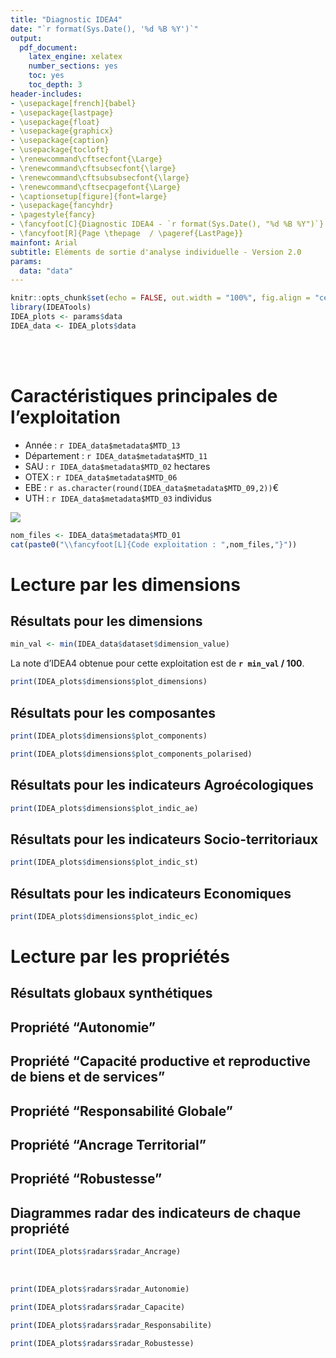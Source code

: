 ```yaml
---
title: "Diagnostic IDEA4"
date: "`r format(Sys.Date(), '%d %B %Y')`"
output: 
  pdf_document:
    latex_engine: xelatex
    number_sections: yes
    toc: yes
    toc_depth: 3
header-includes:
- \usepackage[french]{babel}
- \usepackage{lastpage}
- \usepackage{float}
- \usepackage{graphicx}
- \usepackage{caption}
- \usepackage{tocloft}
- \renewcommand\cftsecfont{\Large}
- \renewcommand\cftsubsecfont{\large}
- \renewcommand\cftsubsubsecfont{\large}
- \renewcommand\cftsecpagefont{\Large}
- \captionsetup[figure]{font=large}
- \usepackage{fancyhdr}
- \pagestyle{fancy}
- \fancyfoot[C]{Diagnostic IDEA4 - `r format(Sys.Date(), "%d %B %Y")`}
- \fancyfoot[R]{Page \thepage  / \pageref{LastPage}}
mainfont: Arial
subtitle: Eléments de sortie d'analyse individuelle - Version 2.0
params:
  data: "data"
---
```


```r
knitr::opts_chunk$set(echo = FALSE, out.width = "100%", fig.align = "center")
library(IDEATools)
IDEA_plots <- params$data
IDEA_data <- IDEA_plots$data
```

<br>
<br>

# Caractéristiques principales de l'exploitation {-}
\large
- Année : `r IDEA_data$metadata$MTD_13`
- Département : `r IDEA_data$metadata$MTD_11`
- SAU : `r IDEA_data$metadata$MTD_02` hectares
- OTEX : `r IDEA_data$metadata$MTD_06`
- EBE : `r as.character(round(IDEA_data$metadata$MTD_09,2))`€
- UTH : `r IDEA_data$metadata$MTD_03` individus


![](bandeau.png)

```r
nom_files <- IDEA_data$metadata$MTD_01
cat(paste0("\\fancyfoot[L]{Code exploitation : ",nom_files,"}"))
```


\newpage

# Lecture par les dimensions

## Résultats pour les dimensions

\Large

```r
min_val <- min(IDEA_data$dataset$dimension_value)
```

La note d'IDEA4 obtenue pour cette exploitation est de **`r min_val` /
100**.

\large

```r
print(IDEA_plots$dimensions$plot_dimensions)
```

\newpage

## Résultats pour les composantes

```r
print(IDEA_plots$dimensions$plot_components)
```

```r
print(IDEA_plots$dimensions$plot_components_polarised)
```

\newpage

## Résultats pour les indicateurs Agroécologiques

```r
print(IDEA_plots$dimensions$plot_indic_ae)
```

\newpage

## Résultats pour les indicateurs Socio-territoriaux

```r
print(IDEA_plots$dimensions$plot_indic_st)
```

\newpage

## Résultats pour les indicateurs Economiques

```r
print(IDEA_plots$dimensions$plot_indic_ec)
```

\newpage

# Lecture par les propriétés

## Résultats globaux synthétiques

\begin{center}
\rotatebox{270}{

\begin{minipage}{0.9\textheight}

```r
print(IDEA_plots$trees$Global)
```

\end{minipage}}
\end{center}

\newpage

## Propriété "Autonomie"


\begin{center}
\rotatebox{270}{

\begin{minipage}{0.9\textheight}

```r
print(IDEA_plots$trees$Autonomie)
```

\end{minipage}}
\end{center}

\newpage

## Propriété "Capacité productive et reproductive de biens et de services"

\begin{center}
\rotatebox{270}{

\begin{minipage}{0.9\textheight}

```r
print(IDEA_plots$trees$Capacite)
```

\end{minipage}}
\end{center}

\newpage

## Propriété "Responsabilité Globale"

\begin{center}
\rotatebox{270}{

\begin{minipage}{0.9\textheight}

```r
print(IDEA_plots$trees$Responsabilite)
```

\end{minipage}}
\end{center}

\newpage

## Propriété "Ancrage Territorial"

\begin{center}
\rotatebox{270}{

\begin{minipage}{0.9\textheight}

```r
print(IDEA_plots$trees$Ancrage)
```

\end{minipage}}
\end{center}

\newpage

## Propriété "Robustesse"

\begin{center}
\rotatebox{270}{

\begin{minipage}{0.9\textheight}

```r
print(IDEA_plots$trees$Robustesse)
```

\end{minipage}}
\end{center}

## Diagrammes radar des indicateurs de chaque propriété

```r
print(IDEA_plots$radars$radar_Ancrage)
```

<br>

```r
print(IDEA_plots$radars$radar_Autonomie)
```

```r
print(IDEA_plots$radars$radar_Capacite)
```

```r
print(IDEA_plots$radars$radar_Responsabilite)
```

```r
print(IDEA_plots$radars$radar_Robustesse)
```

